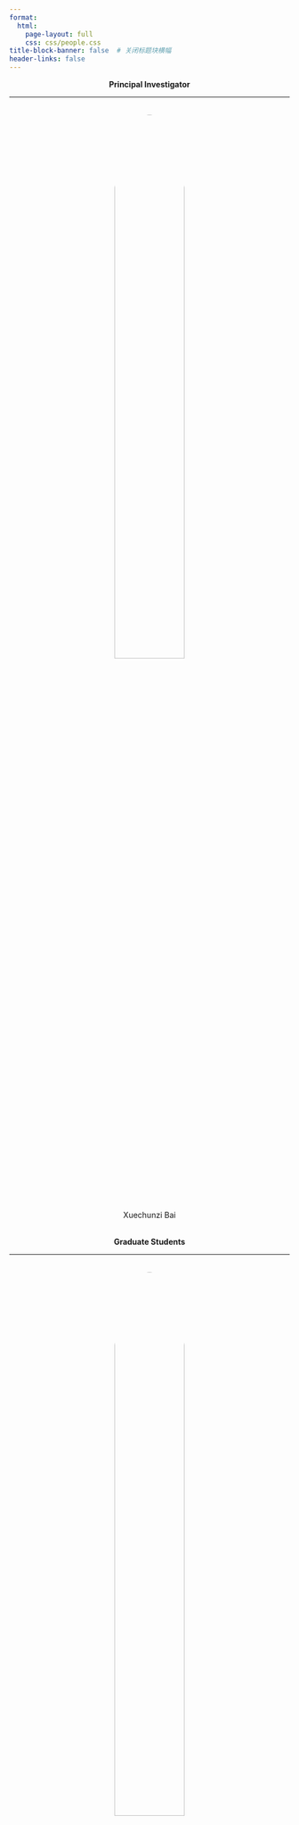 ```yaml
---
format:
  html:
    page-layout: full
    css: css/people.css
title-block-banner: false  # 关闭标题块横幅
header-links: false
---
```


::: grid
::: g-col-4
:::

::: g-col-4
::: {style="text-align: center;"}
**Principal Investigator**

------------------------------------------------------------------------
<br>
[![](img/people/Xuechunzi%20Bai.jpg){fig-alt="Xuechunzi Bai" width="50%" style="border-radius: 50%;"}](https://www.xuechunzibai.com/)

Xuechunzi Bai
<br>
<br>
:::
:::

::: g-col-4
:::
:::





::: grid
::: g-col-1
:::
::: g-col-10
::: {style="text-align: center;"}
**Graduate Students**

------------------------------------------------------------------------
:::
:::
::: g-col-1
:::
:::



::: grid
::: g-col-4
::: {style="text-align: center;"}
<br>
[![](img/people/Yuhao%20Zhu.jpg){fig-alt="Yuhao Zhu (Michael Z)" width="50%" style="border-radius: 50%;"}](https://www.psymichaelzhu.com/)

Yuhao Zhu<br>
<a href='https://psymichaelzhu.shinyapps.io/SingleArmTrend/' class="research_interest">Growth Mindset</a>

:::
:::

::: g-col-4
:::

::: g-col-4
:::
:::
